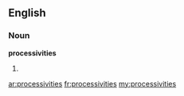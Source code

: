 ==English==

===Noun===
'''processivities'''

# {{plural of|[[processivity]]}}

[[ar:processivities]]
[[fr:processivities]]
[[my:processivities]]